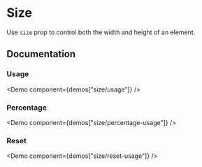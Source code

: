 
# Size

Use `size` prop to control both the width and height of an element.

<Scale themeKey="size" values="size" />

## Documentation

### Usage

<Demo component={demos["size/usage"]} />

### Percentage

<Demo component={demos["size/percentage-usage"]} />

### Reset

<Demo component={demos["size/reset-usage"]} />
